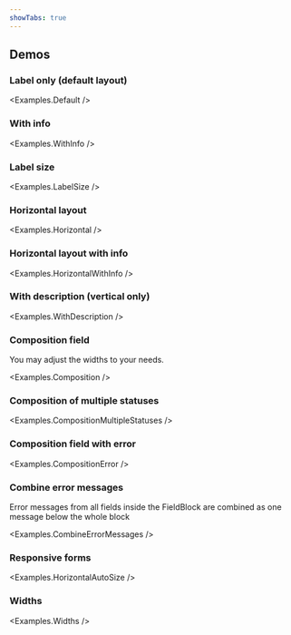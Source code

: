 ```yaml
---
showTabs: true
---
```



## Demos

### Label only (default layout)

<Examples.Default />

### With info

<Examples.WithInfo />

### Label size

<Examples.LabelSize />

### Horizontal layout

<Examples.Horizontal />

### Horizontal layout with info

<Examples.HorizontalWithInfo />

### With description (vertical only)

<Examples.WithDescription />

### Composition field

You may adjust the widths to your needs.

<Examples.Composition />

### Composition of multiple statuses

<Examples.CompositionMultipleStatuses />

### Composition field with error

<Examples.CompositionError />

### Combine error messages

Error messages from all fields inside the FieldBlock are combined as one message below the whole block

<Examples.CombineErrorMessages />

### Responsive forms

<Examples.HorizontalAutoSize />

### Widths

<Examples.Widths />
